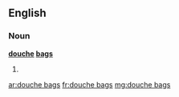 ==English==

===Noun===
'''[[douche]] [[bags]]'''

# {{plural of|douche bag}}

[[ar:douche bags]]
[[fr:douche bags]]
[[mg:douche bags]]